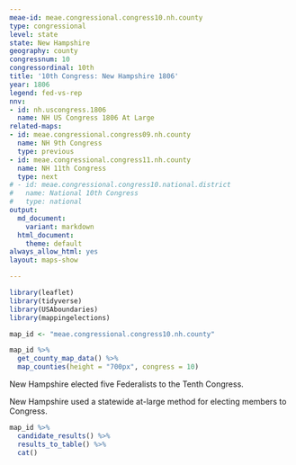 ```yaml
---
meae-id: meae.congressional.congress10.nh.county
type: congressional
level: state
state: New Hampshire
geography: county
congressnum: 10
congressordinal: 10th
title: '10th Congress: New Hampshire 1806'
year: 1806
legend: fed-vs-rep
nnv:
- id: nh.uscongress.1806
  name: NH US Congress 1806 At Large
related-maps:
- id: meae.congressional.congress09.nh.county
  name: NH 9th Congress
  type: previous
- id: meae.congressional.congress11.nh.county
  name: NH 11th Congress
  type: next
# - id: meae.congressional.congress10.national.district
#   name: National 10th Congress
#   type: national
output:
  md_document:
    variant: markdown
  html_document:
    theme: default
always_allow_html: yes
layout: maps-show

---
```


```r
library(leaflet)
library(tidyverse)
library(USAboundaries)
library(mappingelections)

map_id <- "meae.congressional.congress10.nh.county"
```

<div class="map">

```r
map_id %>%
  get_county_map_data() %>%
  map_counties(height = "700px", congress = 10)
```

</div>

New Hampshire elected five Federalists to the Tenth Congress.

New Hampshire used a statewide at-large method for electing members to Congress.

<div class="results-table">

```r
map_id %>%
  candidate_results() %>%
  results_to_table() %>%
  cat()
```

</div>
